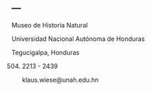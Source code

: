 ---
---
  
<link rel="stylesheet" href="styles.css" type="text/css">
    
<p>Museo de Historia Natural</p>
<p>Universidad Nacional Autónoma de Honduras</p>
<p>Tegucigalpa, Honduras</p>
<p>(504) 2213 - 2439</p>
<p>klaus.wiese@unah.edu.hn</p>

